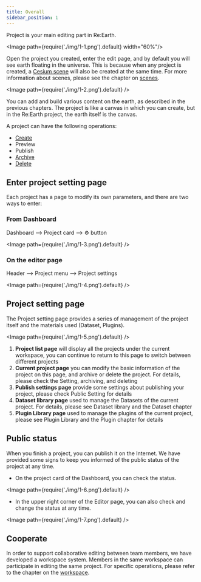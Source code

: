 ```yaml
---
title: Overall
sidebar_position: 1
---
```




Project is your main editing part in Re:Earth.

<Image path={require('./img/1-1.png').default} width="60%"/>


Open the project you created, enter the edit page, and by default you will see earth floating in the universe. This is because when any project is created, a [Cesium scene](/user-manual/scene/ideas-of-scene) will also be created at the same time. For more information about scenes, please see the chapter on [scenes](/user-manual/scene/ideas-of-scene).

<Image path={require('./img/1-2.png').default} />


You can add and build various content on the earth, as described in the previous chapters. The project is like a canvas in which you can create, but in the Re:Earth project, the earth itself is the canvas.

A project can have the following operations:

- [Create](/user-manual/project-and-workspace/project/create-a-new-project)
- Preview
- Publish
- [Archive](/user-manual/project-and-workspace/project/setting-archiving-and-deleting)
- [Delete](/user-manual/project-and-workspace/project/setting-archiving-and-deleting)

## Enter project setting page

Each project has a page to modify its own parameters, and there are two ways to enter:

### From Dashboard

Dashboard —> Project card —> ⚙️  button

<Image path={require('./img/1-3.png').default} />

### On the editor page

Header —> Project menu —> Project settings

<Image path={require('./img/1-4.png').default} />

## Project setting page

The Project setting page provides a series of management of the project itself and the materials used (Dataset, Plugins).

<Image path={require('./img/1-5.png').default} />

1. **Project list page** will display all the projects under the current workspace, you can continue to return to this page to switch between different projects
2. **Current project page** you can modify the basic information of the project on this page, and archive or delete the project. For details, please check the Setting, archiving, and deleting
3. **Publish settings page** provide some settings about publishing your project, please check Public Setting for details
4. **Dataset library page** used to manage the Datasets of the current project. For details, please see Dataset library and the Dataset chapter
5. **Plugin Library page** used to manage the plugins of the current project, please see Plugin Library and the Plugin chapter for details

## Public status

When you finish a project, you can publish it on the Internet. We have provided some signs to keep you informed of the public status of the project at any time.

- On the project card of the Dashboard, you can check the status.

<Image path={require('./img/1-6.png').default} />

- In the upper right corner of the Editor page, you can also check and change the status at any time.

<Image path={require('./img/1-7.png').default} />

## Cooperate

In order to support collaborative editing between team members, we have developed a workspace system. Members in the same workspace can participate in editing the same project. For specific operations, please refer to the chapter on the [workspace](/user-manual/project-and-workspace/workspace/ideas-of-workspace).
